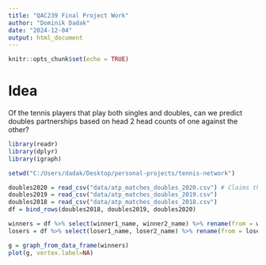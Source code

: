 ```yaml
---
title: "QAC239 Final Project Work"
author: "Dominik Dadak"
date: "2024-12-04"
output: html_document
---
```


```r
knitr::opts_chunk$set(echo = TRUE)
```

# Idea
Of the tennis players that play both singles and doubles, can we predict doubles partnerships based on head 2 head counts of one against the other?

```r
library(readr)
library(dplyr)
library(igraph)

setwd("C:/Users/dadak/Desktop/personal-projects/tennis-network")

doubles2020 = read_csv("data/atp_matches_doubles_2020.csv") # Claims that there's problems, but it looks fine to me...
doubles2019 = read_csv("data/atp_matches_doubles_2019.csv")
doubles2018 = read_csv("data/atp_matches_doubles_2018.csv")
df = bind_rows(doubles2018, doubles2019, doubles2020)

winners = df %>% select(winner1_name, winner2_name) %>% rename(from = winner1_name, to = winner2_name)
losers = df %>% select(loser1_name, loser2_name) %>% rename(from = loser1_name, to = loser2_name)

g = graph_from_data_frame(winners)
plot(g, vertex.label=NA)
```

